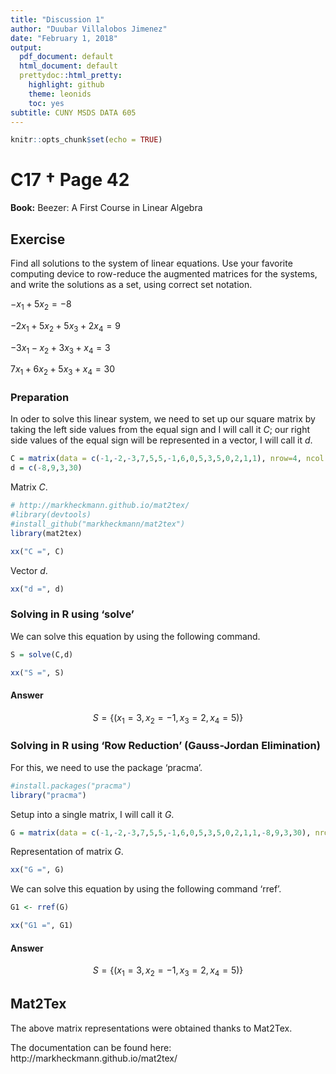 ```yaml
---
title: "Discussion 1"
author: "Duubar Villalobos Jimenez"
date: "February 1, 2018"
output:
  pdf_document: default
  html_document: default
  prettydoc::html_pretty:
    highlight: github
    theme: leonids
    toc: yes
subtitle: CUNY MSDS DATA 605
---
```


```r
knitr::opts_chunk$set(echo = TRUE)
```

# C17 † Page 42

**Book:** Beezer: A First Course in Linear Algebra

## Exercise

Find all solutions to the system of linear equations. Use your favorite computing device to row-reduce the augmented matrices for the systems, and write the solutions as a set, using correct set notation.

$-x_1 + 5x_2 = -8$

$-2x_1 + 5x_2 + 5x_3 + 2x_4 = 9$

$-3x_1 - x_2 + 3x_3 + x_4 = 3$

$7x_1 + 6x_2 + 5x_3 + x_4 = 30$

### Preparation

In oder to solve this linear system, we need to set up our square matrix by taking the left side values from the equal sign and I will call it $C$; our right side values of the equal sign will be represented in a vector, I will call it $d$.

```r

C = matrix(data = c(-1,-2,-3,7,5,5,-1,6,0,5,3,5,0,2,1,1), nrow=4, ncol = 4)
d = c(-8,9,3,30)

```

Matrix $C$.

```r
# http://markheckmann.github.io/mat2tex/
#library(devtools)
#install_github("markheckmann/mat2tex")
library(mat2tex)

xx("C =", C)
```


Vector $d$.

```r

xx("d =", d)

```

### Solving in R using 'solve'

We can solve this equation by using the following command.

```r

S = solve(C,d)

```

```r

xx("S =", S)

```

#### Answer

$$ S = \{(x_1 = 3, x_2 = -1, x_3 = 2, x_4 = 5)\}$$

### Solving in R using 'Row Reduction' (Gauss-Jordan Elimination)

For this, we need to use the package 'pracma'.

```r

#install.packages("pracma")
library("pracma")

```

Setup into a single matrix, I will call it $G$.

```r

G = matrix(data = c(-1,-2,-3,7,5,5,-1,6,0,5,3,5,0,2,1,1,-8,9,3,30), nrow=4, ncol = 5)

```

Representation of matrix $G$.

```r

xx("G =", G)

```


We can solve this equation by using the following command 'rref'.

```r

G1 <- rref(G)

```

```r

xx("G1 =", G1)

```

#### Answer

$$ S = \{(x_1 = 3, x_2 = -1, x_3 = 2, x_4 = 5)\}$$


## Mat2Tex

The above matrix representations were obtained thanks to Mat2Tex.

The documentation can be found here: http://markheckmann.github.io/mat2tex/